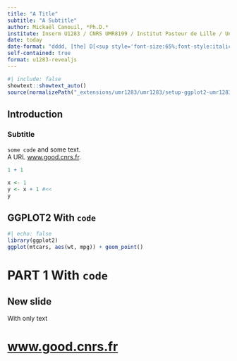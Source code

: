 ```yaml
---
title: "A Title"
subtitle: "A Subtitle"
author: Mickaël Canouil, *Ph.D.*
institute: Inserm U1283 / CNRS UMR8199 / Institut Pasteur de Lille / Université de Lille
date: today
date-format: "dddd, [the] D[<sup style='font-size:65%;font-style:italic;'>th</sup>] [of] MMMM, YYYY"
self-contained: true
format: u1283-revealjs
---
```


```r
#| include: false
showtext::showtext_auto()
source(normalizePath("_extensions/umr1283/umr1283/setup-ggplot2-umr1283.R"))
```

## Introduction

### Subtitle

`some code` and some text.  
A URL [www.good.cnrs.fr](https://www.good.cnrs.fr/).

```r
1 + 1
```

```r
x <- 1
y <- x + 1 #<<
y
```

## GGPLOT2 With `code`

```r
#| echo: false
library(ggplot2)
ggplot(mtcars, aes(wt, mpg)) + geom_point()
```

# PART 1 With `code` {.center .center-x}

## New slide

With only text

# [www.good.cnrs.fr](http://www.good.cnrs.fr) {.center .center-x}
